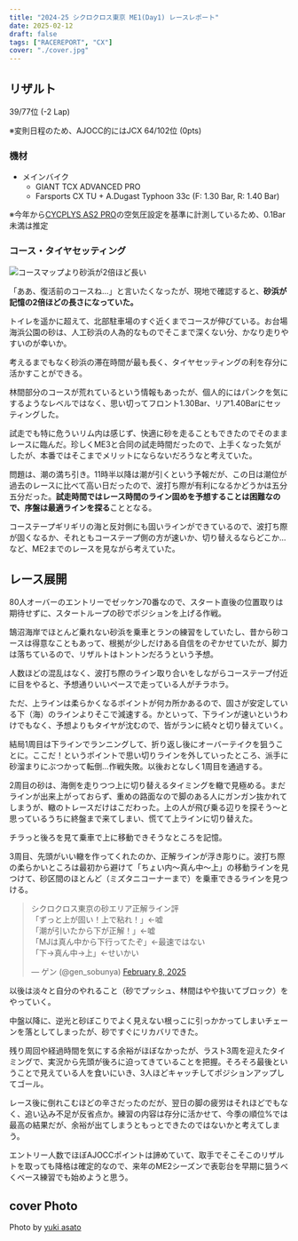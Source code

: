 ```yaml
---
title: "2024-25 シクロクロス東京 ME1(Day1) レースレポート"
date: 2025-02-12
draft: false
tags: ["RACEREPORT", "CX"]
cover: "./cover.jpg"
---
```


## リザルト

39/77位 (-2 Lap)

※変則日程のため、AJOCC的にはJCX 64/102位 (0pts)

### 機材

- メインバイク
  - GIANT TCX ADVANCED PRO
  - Farsports CX TU + A.Dugast Typhoon 33c (F: 1.30 Bar, R: 1.40 Bar)

※今年から[CYCPLYS AS2 PRO](https://amzn.to/3XXh90k)の空気圧設定を基準に計測しているため、0.1Bar未満は推定

### コース・タイヤセッティング

![コースマップより砂浜が2倍ほど長い](./course.png)

「ああ、復活前のコースね…」と言いたくなったが、現地で確認すると、**砂浜が記憶の2倍ほどの長さになっていた。**

トイレを遥かに超えて、北部駐車場のすぐ近くまでコースが伸びている。お台場海浜公園の砂は、人工砂浜の人為的なものでそこまで深くない分、かなり走りやすいのが幸いか。

考えるまでもなく砂浜の滞在時間が最も長く、タイヤセッティングの利を存分に活かすことができる。

林間部分のコースが荒れているという情報もあったが、個人的にはパンクを気にするようなレベルではなく、思い切ってフロント1.30Bar、リア1.40Barにセッティングした。

試走でも特に危ういリム内は感じず、快適に砂を走ることもできたのでそのままレースに臨んだ。珍しくME3と合同の試走時間だったので、上手くなった気がしたが、本番ではそこまでメリットにならないだろうなと考えていた。

問題は、潮の満ち引き。11時半以降は潮が引くという予報だが、この日は潮位が過去のレースに比べて高い日だったので、波打ち際が有利になるかどうかは五分五分だった。**試走時間ではレース時間のライン固めを予想することは困難なので、序盤は最適ラインを探る**こととなる。

コーステープギリギリの海と反対側にも固いラインができているので、波打ち際が固くなるか、それともコーステープ側の方が速いか、切り替えるならどこか…など、ME2までのレースを見ながら考えていた。

## レース展開

80人オーバーのエントリーでゼッケン70番なので、スタート直後の位置取りは期待せずに、スタートループの砂でポジションを上げる作戦。

鵠沼海岸でほとんど乗れない砂浜を乗車とランの練習をしていたし、昔から砂コースは得意なこともあって、根拠が少しだけある自信をのぞかせていたが、脚力は落ちているので、リザルトはトントンだろうという予想。

人数ほどの混乱はなく、波打ち際のライン取り合いをしながらコーステープ付近に目をやると、予想通りいいペースで走っている人がチラホラ。

ただ、上ラインは柔らかくなるポイントが何カ所かあるので、固さが安定している下（海）のラインよりそこで減速する。かといって、下ラインが速いというわけでもなく、予想よりもタイヤが沈むので、皆がランに続々と切り替えていく。

結局1周目は下ラインでランニングして、折り返し後にオーバーテイクを狙うことに。ここだ！というポイントで思い切りラインを外していったところ、派手に砂溜まりにぶつかって転倒…作戦失敗。以後おとなしく1周目を通過する。

2周目の砂は、海側を走りつつ上に切り替えるタイミングを轍で見極める。まだラインが出来上がっておらず、重めの路面なので脚のある人にガンガン抜かれてしまうが、轍のトレースだけはこだわった。上の人が飛び乗る辺りを探そう～と思っているうちに終盤まで来てしまい、慌てて上ラインに切り替えた。

チラっと後ろを見て乗車で上に移動できそうなところを記憶。

3周目、先頭がいい轍を作ってくれたのか、正解ラインが浮き彫りに。波打ち際の柔らかいところは最初から避けて「ちょい内～真ん中～上」の移動ラインを見つけて、砂区間のほとんど（ミズタニコーナーまで）を乗車できるラインを見つける。

<blockquote class="twitter-tweet"><p lang="ja" dir="ltr">シクロクロス東京の砂エリア正解ライン評<br>「ずっと上が固い！上で粘れ！」←嘘<br>「潮が引いたから下が正解！」←嘘<br>「MJは真ん中から下行ってたぞ」←最速ではない<br>「下→真ん中→上」←せいかい</p>&mdash; ゲン (@gen_sobunya) <a href="https://twitter.com/gen_sobunya/status/1888147731618869426?ref_src=twsrc%5Etfw">February 8, 2025</a></blockquote>

以後は淡々と自分のやれること（砂でプッシュ、林間はやや抜いてブロック）をやっていく。

中盤以降に、逆光と砂ぼこりでよく見えない根っこに引っかかってしまいチェーンを落としてしまったが、砂ですぐにリカバリできた。

残り周回や経過時間を気にする余裕がほぼなかったが、ラスト3周を迎えたタイミングで、実況から先頭が後ろに迫ってきていることを把握。そろそろ最後ということで見えている人を食いにいき、3人ほどキャッチしてポジションアップしてゴール。

レース後に倒れこむほどの辛さだったのだが、翌日の脚の疲労はそれほどでもなく、追い込み不足が反省点か。練習の内容は存分に活かせて、今季の順位%では最高の結果だが、余裕が出てしまうともっとできたのではないかと考えてしまう。

エントリー人数でほぼAJOCCポイントは諦めていて、取手でそこそこのリザルトを取っても降格は確定的なので、来年のME2シーズンで表彰台を早期に狙うべくベース練習でも始めようと思う。

## cover Photo

Photo by [yuki asato](https://x.com/yuki_asato)

